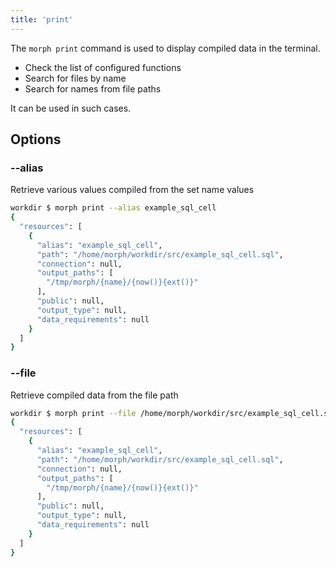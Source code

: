 ```yaml
---
title: 'print'
---
```


The `morph print` command is used to display compiled data in the terminal.

- Check the list of configured functions
- Search for files by name
- Search for names from file paths

It can be used in such cases.

## Options

### --alias

Retrieve various values compiled from the set name values

```bash Shell
workdir $ morph print --alias example_sql_cell
{
  "resources": [
    {
      "alias": "example_sql_cell",
      "path": "/home/morph/workdir/src/example_sql_cell.sql",
      "connection": null,
      "output_paths": [
        "/tmp/morph/{name}/{now()}{ext()}"
      ],
      "public": null,
      "output_type": null,
      "data_requirements": null
    }
  ]
}
```

### --file

Retrieve compiled data from the file path

```bash Shell
workdir $ morph print --file /home/morph/workdir/src/example_sql_cell.sql
{
  "resources": [
    {
      "alias": "example_sql_cell",
      "path": "/home/morph/workdir/src/example_sql_cell.sql",
      "connection": null,
      "output_paths": [
        "/tmp/morph/{name}/{now()}{ext()}"
      ],
      "public": null,
      "output_type": null,
      "data_requirements": null
    }
  ]
}
```